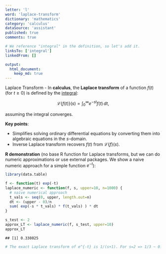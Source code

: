 ```yaml
---
letter: 'l'
word: 'laplace-transform'
dictionary: 'mathematics'
category: 'calculus'
dataSource: 'assistant'
published: true
comments: true

# We reference "integral" in the definition, so let's add it.
linksTo: ['integral']
linkedFrom: []

output:
  html_document:
    keep_md: true
---
```




<a id="laplace-transform">Laplace Transform</a> - In **calculus**, the **Laplace transform** of a function $f(t)$ (for $t \ge 0$) is defined by the [integral](#integral):

$$
\mathcal{L}\{f(t)\}(s) = \int_0^\infty e^{-st} f(t)\, dt,
$$

assuming the integral converges.

**Key points**:
- Simplifies solving ordinary differential equations by converting them into algebraic equations in the $s$-domain.
- Inverse Laplace transform recovers $f(t)$ from $\mathcal{L}\{f\}(s)$.

**R demonstration** (no base R function for Laplace transforms, but we can do numeric approximations or use external packages. We show a naive numeric approach for a simple function $e^{-t}$):


``` r
library(data.table)

f <- function(t) exp(-t)
laplace_numeric <- function(f, s, upper=10, n=1000) {
  # naive numerical approach
  t_vals <- seq(0, upper, length.out=n)
  dt <- (upper - 0)/n
  sum( exp(-s * t_vals) * f(t_vals) ) * dt
}

s_test <- 2
approx_LT <- laplace_numeric(f, s_test, upper=10)
approx_LT
```

```
## [1] 0.338025
```

``` r
# The exact Laplace transform of e^{-t} is 1/(s+1). For s=2 => 1/3 ~ 0.3333
```
